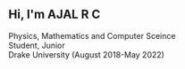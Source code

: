 ## Hi, I'm AJAL R C
Physics, Mathematics and Computer Sceince <br/>
Student, Junior <br/>
Drake University (August 2018-May 2022)



